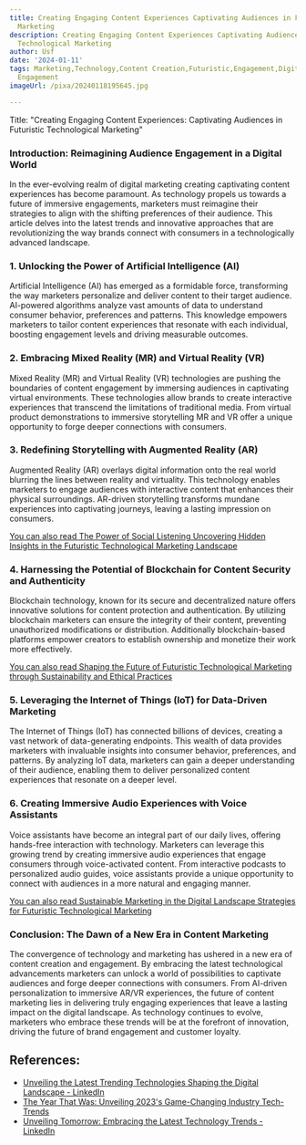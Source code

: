 ```yaml
---
title: Creating Engaging Content Experiences Captivating Audiences in Futuristic Technological
  Marketing
description: Creating Engaging Content Experiences Captivating Audiences in Futuristic
  Technological Marketing
author: Usf
date: '2024-01-11'
tags: Marketing,Technology,Content Creation,Futuristic,Engagement,Digital Marketing,Audience
  Engagement
imageUrl: /pixa/20240118195645.jpg

---
```

Title: "Creating  Engaging Content Experiences: Captivating  Audiences in Futuristic  Technological Marketing"

### Introduction: Reimagining Audience Engagement in a Digital World
In  the ever-evolving realm of digital marketing creating captivating content experiences has become paramount. As technology propels us towards a future  of immersive engagements, marketers must reimagine their  strategies to align with the shifting preferences of their audience. This article delves  into the latest trends and innovative approaches that are revolutionizing the way brands connect with consumers in a technologically advanced landscape.

### 1. Unlocking the Power  of Artificial Intelligence (AI)
Artificial Intelligence (AI) has emerged  as a formidable force, transforming the way marketers personalize and deliver content to their target audience. AI-powered algorithms analyze vast amounts  of data to understand consumer behavior, preferences  and patterns. This knowledge empowers marketers to tailor content experiences that resonate with each individual, boosting engagement levels and  driving measurable  outcomes.

### 2. Embracing Mixed Reality (MR) and Virtual Reality (VR)
Mixed Reality (MR)  and  Virtual Reality (VR) technologies are pushing the boundaries of content engagement by  immersing audiences in captivating virtual environments. These  technologies allow brands to create interactive experiences that transcend the limitations of traditional media. From virtual  product  demonstrations to immersive storytelling MR  and VR offer a unique opportunity to forge deeper connections with consumers.

### 3. Redefining Storytelling with Augmented Reality  (AR)
Augmented Reality (AR)  overlays digital information onto the real world blurring the lines between reality  and virtuality. This technology enables marketers to engage audiences with  interactive content that enhances their physical surroundings. AR-driven  storytelling transforms mundane experiences into captivating  journeys, leaving a lasting impression on consumers.

[You can also read The Power of Social Listening Uncovering  Hidden  Insights in  the  Futuristic Technological Marketing Landscape](The%20Power%20of%20Social%20Listening%20Uncovering%20Hidden%20Insights%20in%20the%20Futuristic%20Technological%20Marketing%20Landscape)


### 4. Harnessing the Potential of Blockchain for Content Security and Authenticity
Blockchain technology, known  for its secure  and decentralized  nature  offers innovative  solutions for content protection and authentication. By utilizing blockchain marketers can ensure  the integrity of their content, preventing unauthorized modifications or distribution. Additionally blockchain-based platforms empower creators to establish ownership  and monetize their work more effectively.

[You can also read Shaping the Future of  Futuristic Technological Marketing through Sustainability and Ethical Practices](Shaping%20the%20Future%20of%20Futuristic%20Technological%20Marketing%20through%20Sustainability%20and%20Ethical%20Practices)


### 5. Leveraging the Internet of Things (IoT) for Data-Driven Marketing
The Internet of Things (IoT) has connected billions of devices, creating a vast network  of data-generating endpoints. This  wealth of data provides marketers with  invaluable insights into consumer  behavior, preferences, and  patterns. By analyzing IoT  data, marketers can gain a deeper understanding of their audience, enabling them to deliver personalized content experiences that resonate on a deeper  level.

###  6. Creating Immersive Audio Experiences with Voice Assistants
Voice assistants have become an integral part  of our daily lives, offering hands-free interaction with technology. Marketers can leverage this growing trend by creating immersive audio experiences that engage consumers  through  voice-activated content. From interactive podcasts to personalized audio guides, voice assistants provide a unique opportunity to connect with audiences in a more natural and engaging  manner.

[You can also read Sustainable Marketing in the  Digital Landscape Strategies for Futuristic Technological Marketing](Sustainable%20Marketing%20in%20the%20Digital%20Landscape%20Strategies%20for%20Futuristic%20Technological%20Marketing)


### Conclusion: The Dawn of a New Era in Content Marketing
The convergence of technology and marketing has ushered in a new era of content creation and engagement. By embracing the latest  technological advancements marketers can  unlock a world of possibilities to captivate  audiences and forge deeper connections with consumers. From AI-driven personalization to immersive AR/VR experiences, the future  of content marketing lies in delivering truly engaging experiences  that leave a lasting impact on the digital landscape. As technology continues to evolve, marketers who embrace these trends will be at the  forefront of innovation, driving the future  of brand  engagement and customer loyalty.

## References:
- [Unveiling the Latest Trending Technologies Shaping the Digital Landscape - LinkedIn](https://www.linkedin.com/pulse/unveiling-latest-trending-technologies-shaping-digital-prince-jain)
- [The Year That Was: Unveiling 2023's Game-Changing Industry Tech-Trends](https://cxotoday.com/cxo-bytes/the-year-that-was-unveiling-2023s-game-changing-industry-tech-trends/)
- [Unveiling Tomorrow: Embracing the Latest Technology Trends - LinkedIn](https://www.linkedin.com/pulse/unveiling-tomorrow-embracing-latest-technology-trends-tejas-musale)
